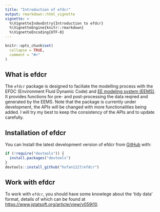 ```yaml
---
title: "Introduction of efdcr"
output: rmarkdown::html_vignette
vignette: >
  %\VignetteIndexEntry{Introduction to efdcr}
  %\VignetteEngine{knitr::rmarkdown}
  %\VignetteEncoding{UTF-8}
---
```


```r
knitr::opts_chunk$set(
  collapse = TRUE,
  comment = "#>"
)
```

## What is efdcr
The `efdcr` package is designed to faciliate the modelling process with the EFDC (Environment Fluid Dynamic Code) and [EE modeling system (EEMS)](https://www.eemodelingsystem.com/).
It provides functions for pre- and post-processing the data reqired and generated by the EEMS.
Note that the package is currently under development, the APIs will be changed with more functionalities being added. I will try my best to keep the consistency of the APIs and to update carefully. 

## Installation of efdcr
You can Install the latest development version of efdcr from [GitHub](www.github.com) with:

```r
if (!require("devtools")) {
  install.packages("devtools")
}
devtools::install_github("hxfan1227/efdcr")
```

## Work with efdcr
To work with `efdcr`, you should have some knowlege about the 'tidy data' format, details of which can be found at <https://www.jstatsoft.org/article/view/v059i10>.


